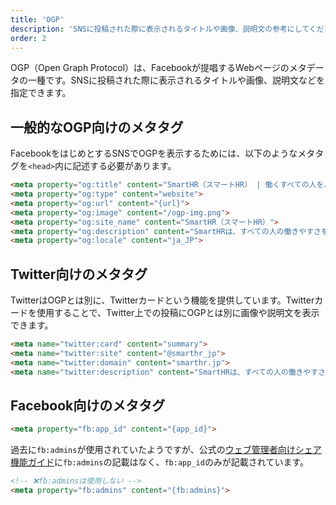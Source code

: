 ```yaml
---
title: 'OGP'
description: 'SNSに投稿された際に表示されるタイトルや画像、説明文の参考にしてください'
order: 2
---
```


OGP（Open Graph Protocol）は、Facebookが提唱するWebページのメタデータの一種です。SNSに投稿された際に表示されるタイトルや画像、説明文などを指定できます。

## 一般的なOGP向けのメタタグ

FacebookをはじめとするSNSでOGPを表示するためには、以下のようなメタタグを`<head>`内に記述する必要があります。

```html codeBlock
<meta property="og:title" content="SmartHR（スマートHR） | 働くすべての人を、支える。">
<meta property="og:type" content="website">
<meta property="og:url" content="{url}">
<meta property="og:image" content="/ogp-img.png">
<meta property="og:site_name" content="SmartHR（スマートHR）">
<meta property="og:description" content="SmartHRは、すべての人の働きやすさを支える、シェア・満足度No1の「クラウド人事労務ソフト」です。">
<meta property="og:locale" content="ja_JP">
```

## Twitter向けのメタタグ

TwitterはOGPとは別に、Twitterカードという機能を提供しています。Twitterカードを使用することで、Twitter上での投稿にOGPとは別に画像や説明文を表示できます。

```html codeBlock
<meta name="twitter:card" content="summary">
<meta name="twitter:site" content="@smarthr_jp">
<meta name="twitter:domain" content="smarthr.jp">
<meta name="twitter:description" content="SmartHRは、すべての人の働きやすさを支える、シェア・満足度No1の「クラウド人事労務ソフト」です。">
```

## Facebook向けのメタタグ

```html codeBlock
<meta property="fb:app_id" content="{app_id}">
```

過去に`fb:admins`が使用されていたようですが、公式の[ウェブ管理者向けシェア機能ガイド](https://developers.facebook.com/docs/sharing/webmasters/)に`fb:admins`の記載はなく、`fb:app_id`のみが記載されています。

```html codeBlock
<!-- ❌fb:adminsは使用しない -->
<meta property="fb:admins" content="{fb:admins}">
```
